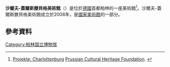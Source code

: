 '''沙爾夫-蓋爾斯滕貝格美術館'''（{{lang-de|Sammlung Scharf-Gerstenberg}}）是位於[[德國|德國]]首都柏林的一座美術館<ref>[http://www.hv.spk-berlin.de/deutsch/projekte/charlotenburg.php Projekte: Charlottenburg] {{webarchive|url=https://web.archive.org/web/20100412185403/http://hv.spk-berlin.de/deutsch/projekte/charlotenburg.php |date=2010-04-12 }} [[Prussian_Cultural_Heritage_Foundation|Prussian Cultural Heritage Foundation]]. {{de icon}}</ref>。沙爾夫-蓋爾斯滕貝格美術館成立於2008年，是[[國家美術館_(柏林)|國家美術館]]的一部分。

==參考資料==
{{Reflist}}
{{coord|52|31|09|N|13|17|48|E|region:DE-BE_type:landmark_source:kolossus-dewiki|display=title}}

[[Category:柏林国立博物馆|Category:柏林国立博物馆]]